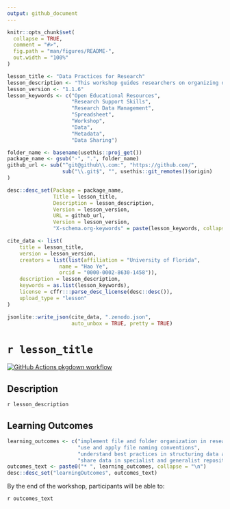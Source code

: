 ```yaml
---
output: github_document
---
```


<!-- README.md is generated from README.Rmd. Please edit that file -->

```r
knitr::opts_chunk$set(
  collapse = TRUE,
  comment = "#>",
  fig.path = "man/figures/README-",
  out.width = "100%"
)
```

```r

lesson_title <- "Data Practices for Research"
lesson_description <- "This workshop guides researchers on organizing data in their projects. Attendees will gain an understanding of the principles and practices in project organization, file naming, structuring tabular data for later analysis, and sharing practices."
lesson_version <- "1.1.6"
lesson_keywords <- c("Open Educational Resources",
                     "Research Support Skills",
                     "Research Data Management", 
                     "Spreadsheet",
                     "Workshop", 
                     "Data", 
                     "Metadata", 
                     "Data Sharing")

folder_name <- basename(usethis::proj_get())
package_name <- gsub("-", ".", folder_name)
github_url <- sub("^git@github\\.com:", "https://github.com/", 
                  sub("\\.git$", "", usethis::git_remotes()$origin)
)

desc::desc_set(Package = package_name, 
               Title = lesson_title, 
               Description = lesson_description, 
               Version = lesson_version, 
               URL = github_url, 
               Version = lesson_version, 
               "X-schema.org-keywords" = paste(lesson_keywords, collapse = ", "))

cite_data <- list(
    title = lesson_title, 
    version = lesson_version, 
    creators = list(list(affiliation = "University of Florida", 
                 name = "Hao Ye", 
                 orcid = "0000-0002-8630-1458")), 
    description = lesson_description, 
    keywords = as.list(lesson_keywords), 
    license = cffr:::parse_desc_license(desc::desc()), 
    upload_type = "lesson"
)

jsonlite::write_json(cite_data, ".zenodo.json", 
                     auto_unbox = TRUE, pretty = TRUE)
```

# `r lesson_title`

<!-- badges: start -->
[![GitHub Actions pkgdown workflow](https://github.com/ha0ye/data.practices.research/workflows/pkgdown/badge.svg)](https://github.com/ha0ye/data.practices.research/actions?query=workflow%3Apkgdown)

<!-- badges: end -->

## Description

`r lesson_description`

## Learning Outcomes

```r
learning_outcomes <- c("implement file and folder organization in research projects", 
                       "use and apply file naming conventions", 
                       "understand best practices in structuring data and metadata", 
                       "share data in specialist and generalist repositories")
outcomes_text <- paste0("* ", learning_outcomes, collapse = "\n")
desc::desc_set("learningOutcomes", outcomes_text)
```

By the end of the workshop, participants will be able to:

`r outcomes_text`
